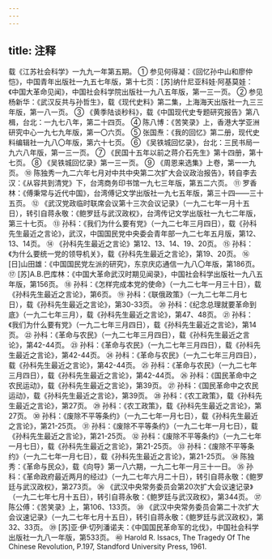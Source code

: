 ```yaml
---
---
---
```

title: 注释
---



载《江苏社会科学》一九九一年第五期。
① 参见何得凝：《回忆孙中山和廖仲恺》，中国青年出版社一九五七年版，第十七页：[苏]纳什尼亚科娃·阿基莫娃：《中国大革命见闻》，中国社会科学院出版社一九八五年版，第一三一页。
② 参见杨新华：《武汉反共与孙哲生》，载《现代史料》第二集，上海海天出版社一九三三年版，第一八一页。
③ 《黄季陆谈秒科》，载《中国现代史专题研究报告》第八楫，台北：一九七八年，第二十四页。
④ 陈八博：《苦笑录》上，香港大学亚洲研究中心一九七九年版，第一〇六页。
⑤ 张国焘：《我的回忆》第二册，现代史料编辑社一九八〇年版，第六十七页。
⑥ 《吴铁城回忆录》，台北：三民书局一九六八年版，第一三一页。
⑦ 《民国十五年以前之蒋介石先生》第十四册，第十七页。
⑧ 《吴铁城回忆录》第一三一页。
⑨ 《周恩来选集》上卷，第一一九页。
⑩ 陈独秀一九二六年七月对中共中央第二次扩大会议政治报告》，转自李去汉：《从容共到清党》下，台湾商务印书馆一九七三年版，第五二六页。
⑪ 罗香林：《傅秉常与近代中国》，台湾傅记文学出版社一九七五年版，第三十四——三十五页。
⑫ 《武汉党政临时联席会议第十三次会议记录》（一九二七年一月十五日），转引自蒋永敬：《鲍罗廷与武汉政权》，台湾传记文学出版社一九七二年版，第三十七页。
⑬ 孙科：《我们为什么要有党》（一九二七年三月四日），载《孙科先生最近之言论》，武汉，中国国民党中央委会青年部一九二七年五月版，第12、13、14页。
⑭ 《孙科先生最近之言论》第12、13、14、19、20页。
⑮ 孙科：《为什么要统一党的领导机关》，载《孙科先生最近之言论》，第19、20页。
⑯ [日]山田雄：《中国国民党左派的研究》，东京庆応通信一九八〇年版，第186页。
⑰ [苏]A.B.巴库林：《中国大革命武汉时期见闻录》，中国社会科学出版社一九八五年版，第156页。
⑱ 孙科：《怎样完成本党的使命》（一九二七年一月三十日），载《孙科先生最近之言论》，第6页。
⑲ 孙科：《联俄政策》（一九二七年二月七日），载《孙科先生最近之言论》，第30-33页。
⑳ 孙科：《纪念总理就要革命到底》（一九二七年三月），载《孙科先生最近之言论》，第47、48页。
㉑ 孙科：《我们为什么要有党》（一九二七年三月四日），载《孙科先生最近之言论》，第14页。
㉒ 孙科：《革命与农民》（一九二七年三月四日），载《孙科先生最近之言论》，第42-44页。
㉓ 孙科：《革命与农民》（一九二七年三月四日），载《孙科先生最近之言论》，第42-44页。
㉔ 孙科：《革命与农民》（一九二七年三月四日），载《孙科先生最近之言论》，第42-44页。
㉕ 孙科：《革命与农民》（一九二七年三月四日），载《孙科先生最近之言论》，第42-44页。
㉖ 孙科：《国民革命中之农民运动》，载《孙科先生最近之言论》，第39页。
㉗ 孙科：《国民革命中之农民运动》，载《孙科先生最近之言论》，第39页。
㉘ 孙科：《农工政策》，载《孙科先生最近之言论》，第27页。
㉙ 孙科：《农工政策》，载《孙科先生最近之言论》，第27页。
㉚ 孙科：《废除不平等条约》（一九二七年一月七日），载《孙科先生最近之言论》，第21-25页。
㉛ 孙科：《废除不平等条约》（一九二七年一月七日），载《孙科先生最近之言论》，第21-25页。
㉜ 孙科：《废除不平等条约》（一九二七年一月七日），载《孙科先生最近之言论》，第21-25页。
㉝ 孙科：《废除不平等条约》（一九二七年一月七日），载《孙科先生最近之言论》，第21-25页。
㉞ 陈独秀：《革命与民众》，载《向导》第一八六期，一九二七年一月三十一日。
㉟ 孙科：《革命政府最近两月的经过》（一九二七年六月二十日），转引自蒋永敬：《鲍罗廷与武汉政权》，第273页。
㊱ 《武汉中央常务委员会第20次扩大会议速记录》（一九二七年七月十五日），转引自蒋永敬：《鲍罗廷与武汉政权》，第344页。
㊲ 陈公傅：《苦笑录》上，第106、133页。
㊳ 《武汉中央常务委员会第二十次扩大会议速记录》（一九二七年七月十五日），转引自蒋永敬：《鲍罗廷与武汉政权》，第32、33页。
㊴ [苏]亚·伊·切列潘诺夫：《中国国民革命军的北伐》，中国社会科学出版社一九八一年版，第533页。
㊵ Harold R. Issacs, The Tragedy Of The Chinese Revolution, P.197, Standford University Press, 1961.